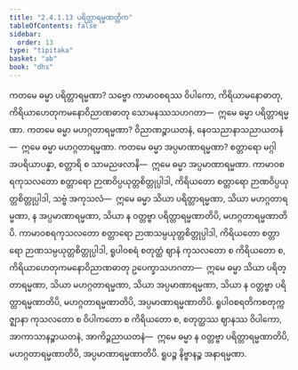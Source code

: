 ```yaml
---
title: "2.4.1.13 ပရိတ္တာရမ္မဏတ္တိက"
tableOfContents: false
sidebar:
  order: 13
type: "tipitaka"
basket: "ab"
book: "dhs"
---
```



<DynamicBreadcrumb />

<Division number="1420" book="dhs" e="ch" v="29" p="271">

<Paragraph number="2126" book="dhs">
ကတမေ ဓမ္မာ ပရိတ္တာရမ္မဏာ? သဗ္ဗော ကာမာဝစရဿ ဝိပါကော, ကိရိယာမနောဓာတု, ကိရိယာဟေတုကမနောဝိညာဏဓာတု သောမနဿသဟဂတာ—  ဣမေ ဓမ္မာ ပရိတ္တာရမ္မဏာ.
</Paragraph>

</Division>
<Division number="1421" book="dhs" e="ch" v="29" p="271">

<Paragraph number="2127" book="dhs">
ကတမေ ဓမ္မာ မဟဂ္ဂတာရမ္မဏာ? ဝိညာဏဉ္စာယတနံ, နေဝသညာနာသညာယတနံ—  ဣမေ ဓမ္မာ မဟဂ္ဂတာရမ္မဏာ.
</Paragraph>

</Division>
<Division number="1422" book="dhs" e="ch" v="29" p="271">

<Paragraph number="2128" book="dhs">
ကတမေ ဓမ္မာ အပ္ပမာဏာရမ္မဏာ? စတ္တာရော မဂ္ဂါ အပရိယာပန္နာ, စတ္တာရိ စ သာမညဖလာနိ—  ဣမေ ဓမ္မာ အပ္ပမာဏာရမ္မဏာ. ကာမာဝစရကုသလတော စတ္တာရော ဉာဏဝိပ္ပယုတ္တစိတ္တုပ္ပါဒါ, ကိရိယတော စတ္တာရော ဉာဏဝိပ္ပယုတ္တစိတ္တုပ္ပါဒါ, သဗ္ဗံ အကုသလံ—  ဣမေ ဓမ္မာ သိယာ ပရိတ္တာရမ္မဏာ, သိယာ မဟဂ္ဂတာရမ္မဏာ, န အပ္ပမာဏာရမ္မဏာ, သိယာ န ဝတ္တဗ္ဗာ ပရိတ္တာရမ္မဏာတိပိ, မဟဂ္ဂတာရမ္မဏာတိပိ. ကာမာဝစရကုသလတော စတ္တာရော ဉာဏသမ္ပယုတ္တစိတ္တုပ္ပါဒါ, ကိရိယတော စတ္တာရော ဉာဏသမ္ပယုတ္တစိတ္တုပ္ပါဒါ, ရူပါဝစရံ စတုတ္ထံ ဈာနံ ကုသလတော စ ကိရိယတော စ, ကိရိယာဟေတုကမနောဝိညာဏဓာတု ဥပေက္ခာသဟဂတာ—  ဣမေ ဓမ္မာ သိယာ ပရိတ္တာရမ္မဏာ, သိယာ မဟဂ္ဂတာရမ္မဏာ, သိယာ အပ္ပမာဏာရမ္မဏာ, သိယာ န ဝတ္တဗ္ဗာ ပရိတ္တာရမ္မဏာတိပိ, မဟဂ္ဂတာရမ္မဏာတိပိ, အပ္ပမာဏာရမ္မဏာတိပိ. ရူပါဝစရတိကစတုက္ကဇ္ဈာနာ ကုသလတော စ ဝိပါကတော စ ကိရိယတော စ, စတုတ္ထဿ ဈာနဿ ဝိပါကော, အာကာသာနဉ္စာယတနံ, အာကိဉ္စညာယတနံ—  ဣမေ ဓမ္မာ န ဝတ္တဗ္ဗာ ပရိတ္တာရမ္မဏာတိပိ, မဟဂ္ဂတာရမ္မဏာတိပိ, အပ္ပမာဏာရမ္မဏာတိပိ. ရူပဉ္စ နိဗ္ဗာနဉ္စ အနာရမ္မဏာ.
</Paragraph>
</Division>